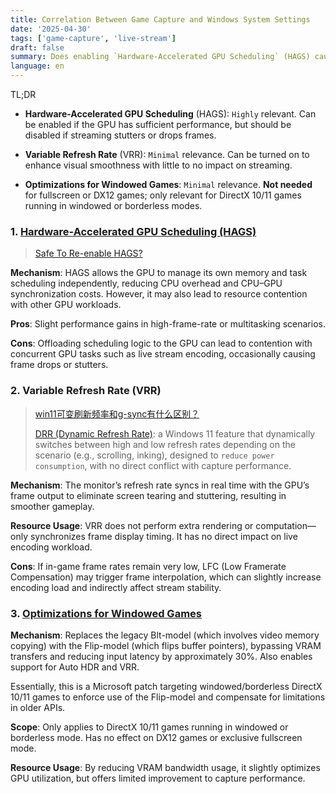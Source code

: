 ```yaml
---
title: Correlation Between Game Capture and Windows System Settings
date: '2025-04-30'
tags: ['game-capture', 'live-stream']
draft: false
summary: Does enabling `Hardware-Accelerated GPU Scheduling` (HAGS) cause lag or dropped frames in live streams?
language: en
---
```


<TOCInline toc={props.toc} asDisclosure />

TL;DR

- **Hardware-Accelerated GPU Scheduling** (HAGS): `Highly` relevant. Can be enabled if the GPU has sufficient performance, but should be disabled if streaming stutters or drops frames.

- **Variable Refresh Rate** (VRR): `Minimal` relevance. Can be turned on to enhance visual smoothness with little to no impact on streaming.

- **Optimizations for Windowed Games**: `Minimal` relevance. **Not needed** for fullscreen or DX12 games; only relevant for DirectX 10/11 games running in windowed or borderless modes.

### 1. [Hardware-Accelerated GPU Scheduling (HAGS)](https://devblogs.microsoft.com/directx/hardware-accelerated-gpu-scheduling/)

> [Safe To Re-enable HAGS?](https://obsproject.com/forum/threads/safe-to-re-enable-hags-hardware-accelerated-gpu-scheduling.162780/)

**Mechanism**: HAGS allows the GPU to manage its own memory and task scheduling independently, reducing CPU overhead and CPU–GPU synchronization costs. However, it may also lead to resource contention with other GPU workloads.

**Pros**: Slight performance gains in high-frame-rate or multitasking scenarios.

**Cons**: Offloading scheduling logic to the GPU can lead to contention with concurrent GPU tasks such as live stream encoding, occasionally causing frame drops or stutters.

### 2. Variable Refresh Rate (VRR)

> [win11可变刷新频率和g-sync有什么区别？](https://answers.microsoft.com/zh-hans/windows/forum/all/win11%E5%9B%BE%E5%BD%A2%E8%AE%BE%E7%BD%AE%E9%87%8C/74033735-bab1-4ce2-ba53-adf8ea0617f3)
>
> [DRR (Dynamic Refresh Rate)](https://support.microsoft.com/zh-cn/windows/%E5%9C%A8-windows-%E4%B8%AD%E6%9B%B4%E6%94%B9%E6%98%BE%E7%A4%BA%E5%99%A8%E4%B8%8A%E7%9A%84%E5%88%B7%E6%96%B0%E9%A2%91%E7%8E%87-c8ea729e-0678-015c-c415-f806f04aae5a): a Windows 11 feature that dynamically switches between high and low refresh rates depending on the scenario (e.g., scrolling, inking), designed to `reduce power consumption`, with no direct conflict with capture performance.

**Mechanism**: The monitor’s refresh rate syncs in real time with the GPU’s frame output to eliminate screen tearing and stuttering, resulting in smoother gameplay.

**Resource Usage**: VRR does not perform extra rendering or computation—only synchronizes frame display timing. It has no direct impact on live encoding workload.

**Cons**: If in-game frame rates remain very low, LFC (Low Framerate Compensation) may trigger frame interpolation, which can slightly increase encoding load and indirectly affect stream stability.

### 3. [Optimizations for Windowed Games](https://support.microsoft.com/en-us/windows/windows-11-%E4%B8%AD%E7%AA%97%E5%8F%A3%E5%8C%96%E6%B8%B8%E6%88%8F%E7%9A%84%E4%BC%98%E5%8C%96-3f006843-2c7e-4ed0-9a5e-f9389e535952)

**Mechanism**: Replaces the legacy Blt-model (which involves video memory copying) with the Flip-model (which flips buffer pointers), bypassing VRAM transfers and reducing input latency by approximately 30%. Also enables support for Auto HDR and VRR.

Essentially, this is a Microsoft patch targeting windowed/borderless DirectX 10/11 games to enforce use of the Flip-model and compensate for limitations in older APIs.

**Scope**: Only applies to DirectX 10/11 games running in windowed or borderless mode. Has no effect on DX12 games or exclusive fullscreen mode.

**Resource Usage**: By reducing VRAM bandwidth usage, it slightly optimizes GPU utilization, but offers limited improvement to capture performance.
